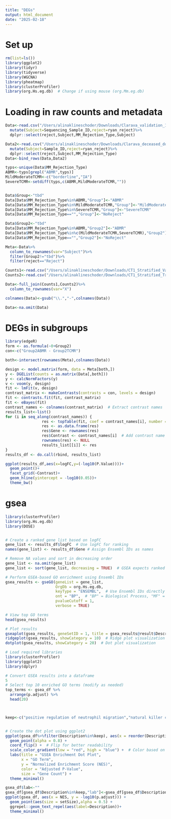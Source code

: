 ```yaml
---
title: "DEGs"
output: html_document
date: "2025-02-18"
---
```


# Set up
```r
rm(list=ls())
library(ggplot2)
library(tidyr)
library(tidyverse)
library(WGCNA)
library(pheatmap)
library(clusterProfiler)
library(org.Hs.eg.db)  # Change if using mouse (org.Mm.eg.db)
```

# Loading in raw counts and metadata
```r
Data<-read.csv("/Users/alinaklineschoder/Downloads/Clarava_validation_122samples_annotations_pred_longterm_outcomes_ryan_reject.csv")%>%
  mutate(Subject=Sequencing_Sample_ID,reject=ryan_reject)%>%
  dplyr::select(reject,Subject,MM_Rejection_Type,Subject)

Data2<-read.csv("/Users/alinaklineschoder/Downloads/Clarava_deceased_donor_training_5_Annotations_Allinclusive_ar_WithBinaryReject_ar_ryan_reject.csv")%>%
  mutate(Subject=Sample_ID,reject=ryan_reject)%>%
  dplyr::select(reject,Subject,MM_Rejection_Type)
Data<-bind_rows(Data,Data2)

typs<-unique(Data$MM_Rejection_Type)
ABMR<-typs[grepl("ABMR",typs)]
MildModerateTCMR<-c("borderline","IA")
SevereTCMR<-setdiff(typs,c(ABMR,MildModerateTCMR,""))


Data$Group<-"tbd"
Data[Data$MM_Rejection_Type%in%ABMR,"Group"]<-"ABMR"
Data[Data$MM_Rejection_Type%in%MildModerateTCMR,"Group"]<-"MildModerateTCMR"
Data[Data$MM_Rejection_Type%in%SevereTCMR,"Group"]<-"SevereTCMR"
Data[Data$MM_Rejection_Type=="","Group"]<-"NoReject"

Data$Group2<-"tbd"
Data[Data$MM_Rejection_Type%in%ABMR,"Group2"]<-"ABMR"
Data[Data$MM_Rejection_Type%in%c(MildModerateTCMR,SevereTCMR),"Group2"]<-"TCMR"
Data[Data$MM_Rejection_Type=="","Group2"]<-"NoReject"

Meta<-Data%>%
  column_to_rownames(var="Subject")%>%
  filter(Group2!="tbd")%>%
  filter(reject=="Reject")
```

```r
Counts1<-read.csv("/Users/alinaklineschoder/Downloads/CT1_Stratified_Validation_TPM_122samples(in).csv")
Counts2<-read.csv("/Users/alinaklineschoder/Downloads/CT1_Stratified_Training_deceased_donor_TPM_11K(in).csv")

Data<-full_join(Counts1,Counts2)%>%
  column_to_rownames(var="X")

colnames(Data)<-gsub("\\.","-",colnames(Data))

Data<-na.omit(Data)
```

# DEGs in subgroups
```r
library(edgeR)
form <- as.formula(~0+Group2)
con<-c("Group2ABMR - Group2TCMR")

both<-intersect(rownames(Meta),colnames(Data))

design <- model.matrix(form, data = Meta[both,]) 
y <- DGEList(counts = as.matrix(Data[,both]))
y <- calcNormFactors(y)
v <- voom(y, design)
fit <- lmFit(v, design)
contrast_matrix <- makeContrasts(contrasts = con, levels = design)
fit <- contrasts.fit(fit, contrast_matrix)
fit <- eBayes(fit)
contrast_names <- colnames(contrast_matrix)  # Extract contrast names
results_list<-list()
for (i in seq_along(contrast_names)) {
                res <- topTable(fit, coef = contrast_names[i], number = Inf, sort.by = "P")
                res <- as.data.frame(res)
                res$Gene <- rownames(res)
                res$Contrast <- contrast_names[i]  # Add contrast name
                rownames(res) <- NULL
                results_list[[i]] <- res
}
results_df <- do.call(rbind, results_list)

```


```r
ggplot(results_df,aes(x=logFC,y=(-log10(P.Value))))+
  geom_point()+
  facet_grid(~Contrast)+
  geom_hline(yintercept = -log10(0.05))+
  theme_bw()
```

# gsea
```r
library(clusterProfiler)
library(org.Hs.eg.db) 
library(DOSE)


# Create a ranked gene list based on logFC
gene_list <- results_df$logFC  # Use logFC for ranking
names(gene_list) <- results_df$Gene # Assign Ensembl IDs as names

# Remove NA values and sort in decreasing order
gene_list <- na.omit(gene_list)
gene_list <- sort(gene_list, decreasing = TRUE)  # GSEA expects ranked input

# Perform GSEA-based GO enrichment using Ensembl IDs
gsea_results <- gseGO(geneList = gene_list, 
                      OrgDb = org.Hs.eg.db, 
                      keyType = "ENSEMBL",  # Use Ensembl IDs directly
                      ont = "BP",  # "BP" = Biological Process, "MF" = Molecular Function, "CC" = Cellular Component
                      pvalueCutoff = 1,
                      verbose = TRUE)

# View top GO terms
head(gsea_results)

# Plot results
gseaplot(gsea_results, geneSetID = 1, title = gsea_results@result$Description[1])
ridgeplot(gsea_results, showCategory = 10)  # Ridge plot visualization
dotplot(gsea_results, showCategory = 20)  # Dot plot visualization

```
```r
# Load required libraries
library(clusterProfiler)
library(ggplot2)
library(dplyr)

# Convert GSEA results into a dataframe
5
# Select top 10 enriched GO terms (modify as needed)
top_terms <- gsea_df %>%
  arrange(p.adjust) %>%
  head(20)



keep<-c("positive regulation of neutrophil migration","natural killer cell mediated immunity","monocyte chemotaxis","negative regulation of B cell mediated immunity","blood vessel development","response to growth factor","leukocyte mediated cytotoxicity","chemokine-mediated signaling pathway","mucosal immune response","glucose homeostasis","antimicrobial humoral response","leukocyte mediated cytotoxicity")


# Create the dot plot using ggplot2
ggplot(gsea_df%>%filter(Description%in%keep), aes(x = reorder(Description, NES), y = NES, size = setSize, color = p.adjust)) +
  geom_point(alpha = 0.8) +
  coord_flip() +  # Flip for better readability
  scale_color_gradient(low = "red", high = "blue") +  # Color based on p.adjust
  labs(title = "GSEA Enrichment Dot Plot",
       x = "GO Term",
       y = "Normalized Enrichment Score (NES)",
       color = "Adjusted P-Value",
       size = "Gene Count") +
  theme_minimal()

gsea_df$lab<-""
gsea_df[gsea_df$Description%in%keep,"lab"]<-gsea_df[gsea_df$Description%in%keep,"Description"]
ggplot(gsea_df, aes(x = NES, y = -log10(p.adjust))) +
  geom_point(aes(size = setSize),alpha = 0.5) +
  ggrepel::geom_text_repel(aes(label=Description))+
  theme_minimal()
```

